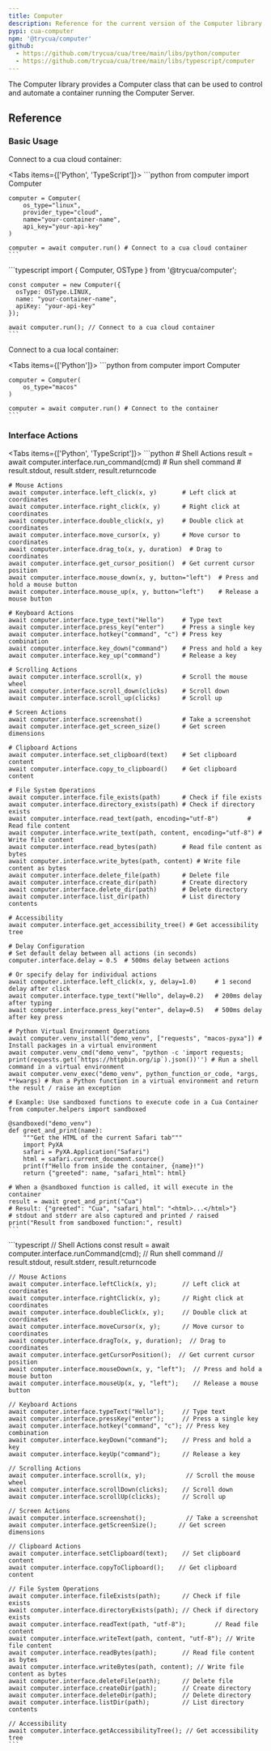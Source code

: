 ```yaml
---
title: Computer
description: Reference for the current version of the Computer library.
pypi: cua-computer
npm: '@trycua/computer'
github:
  - https://github.com/trycua/cua/tree/main/libs/python/computer
  - https://github.com/trycua/cua/tree/main/libs/typescript/computer
---
```


The Computer library provides a Computer class that can be used to control and automate a container running the Computer Server.

## Reference

### Basic Usage

Connect to a cua cloud container:

<Tabs items={['Python', 'TypeScript']}>
  <Tab value="Python">
    ```python
    from computer import Computer

    computer = Computer(
        os_type="linux",
        provider_type="cloud",
        name="your-container-name",
        api_key="your-api-key"
    )

    computer = await computer.run() # Connect to a cua cloud container
    ```

  </Tab>
  <Tab value="TypeScript">
    ```typescript
    import { Computer, OSType } from '@trycua/computer';

    const computer = new Computer({
      osType: OSType.LINUX,
      name: "your-container-name",
      apiKey: "your-api-key"
    });

    await computer.run(); // Connect to a cua cloud container
    ```

  </Tab>
</Tabs>

Connect to a cua local container:

<Tabs items={['Python']}>
  <Tab value="Python">
    ```python
    from computer import Computer

    computer = Computer(
        os_type="macos"
    )

    computer = await computer.run() # Connect to the container
    ```

  </Tab>
</Tabs>

### Interface Actions

<Tabs items={['Python', 'TypeScript']}>
  <Tab value="Python">
    ```python
    # Shell Actions
    result = await computer.interface.run_command(cmd)       # Run shell command
    # result.stdout, result.stderr, result.returncode

    # Mouse Actions
    await computer.interface.left_click(x, y)       # Left click at coordinates
    await computer.interface.right_click(x, y)      # Right click at coordinates
    await computer.interface.double_click(x, y)     # Double click at coordinates
    await computer.interface.move_cursor(x, y)      # Move cursor to coordinates
    await computer.interface.drag_to(x, y, duration)  # Drag to coordinates
    await computer.interface.get_cursor_position()  # Get current cursor position
    await computer.interface.mouse_down(x, y, button="left")  # Press and hold a mouse button
    await computer.interface.mouse_up(x, y, button="left")    # Release a mouse button

    # Keyboard Actions
    await computer.interface.type_text("Hello")     # Type text
    await computer.interface.press_key("enter")     # Press a single key
    await computer.interface.hotkey("command", "c") # Press key combination
    await computer.interface.key_down("command")    # Press and hold a key
    await computer.interface.key_up("command")      # Release a key

    # Scrolling Actions
    await computer.interface.scroll(x, y)           # Scroll the mouse wheel
    await computer.interface.scroll_down(clicks)    # Scroll down
    await computer.interface.scroll_up(clicks)      # Scroll up

    # Screen Actions
    await computer.interface.screenshot()           # Take a screenshot
    await computer.interface.get_screen_size()      # Get screen dimensions

    # Clipboard Actions
    await computer.interface.set_clipboard(text)    # Set clipboard content
    await computer.interface.copy_to_clipboard()    # Get clipboard content

    # File System Operations
    await computer.interface.file_exists(path)      # Check if file exists
    await computer.interface.directory_exists(path) # Check if directory exists
    await computer.interface.read_text(path, encoding="utf-8")        # Read file content
    await computer.interface.write_text(path, content, encoding="utf-8") # Write file content
    await computer.interface.read_bytes(path)       # Read file content as bytes
    await computer.interface.write_bytes(path, content) # Write file content as bytes
    await computer.interface.delete_file(path)      # Delete file
    await computer.interface.create_dir(path)       # Create directory
    await computer.interface.delete_dir(path)       # Delete directory
    await computer.interface.list_dir(path)         # List directory contents

    # Accessibility
    await computer.interface.get_accessibility_tree() # Get accessibility tree

    # Delay Configuration
    # Set default delay between all actions (in seconds)
    computer.interface.delay = 0.5  # 500ms delay between actions

    # Or specify delay for individual actions
    await computer.interface.left_click(x, y, delay=1.0)     # 1 second delay after click
    await computer.interface.type_text("Hello", delay=0.2)   # 200ms delay after typing
    await computer.interface.press_key("enter", delay=0.5)   # 500ms delay after key press

    # Python Virtual Environment Operations
    await computer.venv_install("demo_venv", ["requests", "macos-pyxa"]) # Install packages in a virtual environment
    await computer.venv_cmd("demo_venv", "python -c 'import requests; print(requests.get(`https://httpbin.org/ip`).json())'') # Run a shell command in a virtual environment
    await computer.venv_exec("demo_venv", python_function_or_code, *args, **kwargs) # Run a Python function in a virtual environment and return the result / raise an exception

    # Example: Use sandboxed functions to execute code in a Cua Container
    from computer.helpers import sandboxed

    @sandboxed("demo_venv")
    def greet_and_print(name):
        """Get the HTML of the current Safari tab"""
        import PyXA
        safari = PyXA.Application("Safari")
        html = safari.current_document.source()
        print(f"Hello from inside the container, {name}!")
        return {"greeted": name, "safari_html": html}

    # When a @sandboxed function is called, it will execute in the container
    result = await greet_and_print("Cua")
    # Result: {"greeted": "Cua", "safari_html": "<html>...</html>"}
    # stdout and stderr are also captured and printed / raised
    print("Result from sandboxed function:", result)
    ```

  </Tab>
  <Tab value="TypeScript">
    ```typescript
    // Shell Actions
    const result = await computer.interface.runCommand(cmd);       // Run shell command
    // result.stdout, result.stderr, result.returncode

    // Mouse Actions
    await computer.interface.leftClick(x, y);       // Left click at coordinates
    await computer.interface.rightClick(x, y);      // Right click at coordinates
    await computer.interface.doubleClick(x, y);     // Double click at coordinates
    await computer.interface.moveCursor(x, y);      // Move cursor to coordinates
    await computer.interface.dragTo(x, y, duration);  // Drag to coordinates
    await computer.interface.getCursorPosition();  // Get current cursor position
    await computer.interface.mouseDown(x, y, "left");  // Press and hold a mouse button
    await computer.interface.mouseUp(x, y, "left");    // Release a mouse button

    // Keyboard Actions
    await computer.interface.typeText("Hello");     // Type text
    await computer.interface.pressKey("enter");     // Press a single key
    await computer.interface.hotkey("command", "c"); // Press key combination
    await computer.interface.keyDown("command");    // Press and hold a key
    await computer.interface.keyUp("command");      // Release a key

    // Scrolling Actions
    await computer.interface.scroll(x, y);           // Scroll the mouse wheel
    await computer.interface.scrollDown(clicks);    // Scroll down
    await computer.interface.scrollUp(clicks);      // Scroll up

    // Screen Actions
    await computer.interface.screenshot();           // Take a screenshot
    await computer.interface.getScreenSize();      // Get screen dimensions

    // Clipboard Actions
    await computer.interface.setClipboard(text);    // Set clipboard content
    await computer.interface.copyToClipboard();    // Get clipboard content

    // File System Operations
    await computer.interface.fileExists(path);      // Check if file exists
    await computer.interface.directoryExists(path); // Check if directory exists
    await computer.interface.readText(path, "utf-8");        // Read file content
    await computer.interface.writeText(path, content, "utf-8"); // Write file content
    await computer.interface.readBytes(path);       // Read file content as bytes
    await computer.interface.writeBytes(path, content); // Write file content as bytes
    await computer.interface.deleteFile(path);      // Delete file
    await computer.interface.createDir(path);       // Create directory
    await computer.interface.deleteDir(path);       // Delete directory
    await computer.interface.listDir(path);         // List directory contents

    // Accessibility
    await computer.interface.getAccessibilityTree(); // Get accessibility tree
    ```

  </Tab>
</Tabs>
